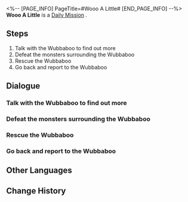 <%-- [PAGE_INFO]
PageTitle=#Wooo A Little#
[END_PAGE_INFO] --%>
{{Stub|Dialogue, characters, and location(s)}}
{{Mission Infobox
|id            = 3000211
|title         = 
|image         = Mission Wooo A Little.png
|type          = Daily
|event_name    = 
|chapter       = 
|requirements  = 
|summary       = <!--official mission summary from Fate's Atlas-->
|characters    = <!--characters that appear in this mission-->
|startLocation = <!--location as it intially appears on the mission screen-->
|world         = <!--i.e. Penacony-->
|area          = <!--i.e. A Child's Dream-->
|prev          = 
|next          = 
|exp           = 
|credits       = 5000
|stellarJade   = 
|other         = {{Card List||delim=;}}
}}
'''Wooo A Little''' is a [[Daily Mission]]<!--in [world]-->.

==Steps==
# Talk with the Wubbaboo to find out more
# Defeat the monsters surrounding the Wubbaboo
# Rescue the Wubbaboo
# Go back and report to the Wubbaboo

<!--
==Gameplay Notes==

--><!--
==Trial Character==

-->
==Dialogue==
{{Stub Dialogue}}
===Talk with the Wubbaboo to find out more===
{{Mission Description|type=daily|location=<!--to be added-->|You come across a Wubbaboo that looks anxious. Go and ask it what's going on.}}
{{Dialogue Start}}
:{{tx}}
{{Dialogue End}}

===Defeat the monsters surrounding the Wubbaboo===
{{Mission Description|type=daily|location=<!--to be added-->|update|Wubba-woo, woo-whoo... Monsters!}}
{{Dialogue Start}}
:{{tx}}
{{Dialogue End}}

===Rescue the Wubbaboo===
{{Mission Description|type=daily|location=<!--to be added-->|update|This Wubbaboo seems petrified with fear... Go and check up on it.}}
{{Dialogue Start}}
:{{tx}}
{{Dialogue End}}

===Go back and report to the Wubbaboo===
{{Mission Description|type=daily|location=<!--to be added-->|update|Rescue complete! Go back and tell the anxious Wubbaboo that it can rest easy.}}
{{Dialogue Start}}
:{{tx}}
{{Dialogue End}}

==Other Languages==
{{Other Languages
|en   = Wooo A Little
|zhs  = 呜呜一下
|zht  = 嗚嗚一下
|ja   = ウーウーっとな！
|ko   = 훌쩍훌쩍
|es   = Un poco de buuu
|fr   = Youhou
|ru   = Скажите «Ву-ву-ву»
|th   = วูวู กันสักหน่อย
|vi   = Wo Wo Xem Nào!
|de   = Ein bisschen Wuh-wuh
|id   = Woo Woo Sebentar
|pt   = Comemore um Pouquinho
}}

==Change History==
{{Change History|1.0}}
